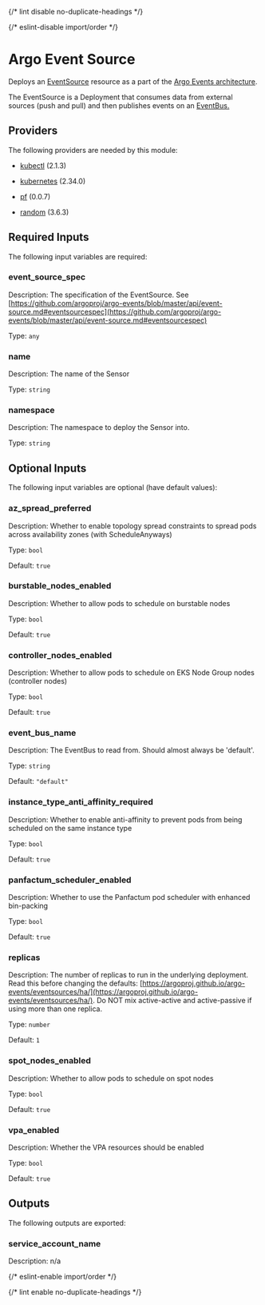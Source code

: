 
{/* lint disable no-duplicate-headings */}

{/* eslint-disable import/order */}

<ModuleHeader name="kube_argo_event_source" sourceHref="https://github.com/Panfactum/stack/tree/__PANFACTUM_VERSION_STABLE_25_04__/packages/infrastructure/kube_argo_event_source" status="beta" type="submodule" />

# Argo Event Source

Deploys an [EventSource](https://argoproj.github.io/argo-events/concepts/event_source/)
resource as a part of the
[Argo Events architecture](https://argoproj.github.io/argo-events/concepts/architecture/).

The EventSource is a Deployment that consumes data
from external sources (push and pull) and then publishes events on an
[EventBus.](https://argoproj.github.io/argo-events/concepts/eventbus/)

## Providers

The following providers are needed by this module:

* [kubectl](https://registry.terraform.io/providers/alekc/kubectl/2.1.3/docs) (2.1.3)

* [kubernetes](https://registry.terraform.io/providers/hashicorp/kubernetes/2.34.0/docs) (2.34.0)

* [pf](https://registry.terraform.io/providers/panfactum/pf/0.0.7/docs) (0.0.7)

* [random](https://registry.terraform.io/providers/hashicorp/random/3.6.3/docs) (3.6.3)

## Required Inputs

The following input variables are required:

### event\_source\_spec

Description: The specification of the EventSource. See [https://github.com/argoproj/argo-events/blob/master/api/event-source.md#eventsourcespec](https://github.com/argoproj/argo-events/blob/master/api/event-source.md#eventsourcespec)

Type: `any`

### name

Description: The name of the Sensor

Type: `string`

### namespace

Description: The namespace to deploy the Sensor into.

Type: `string`

## Optional Inputs

The following input variables are optional (have default values):

### az\_spread\_preferred

Description: Whether to enable topology spread constraints to spread pods across availability zones (with ScheduleAnyways)

Type: `bool`

Default: `true`

### burstable\_nodes\_enabled

Description: Whether to allow pods to schedule on burstable nodes

Type: `bool`

Default: `true`

### controller\_nodes\_enabled

Description: Whether to allow pods to schedule on EKS Node Group nodes (controller nodes)

Type: `bool`

Default: `true`

### event\_bus\_name

Description: The EventBus to read from. Should almost always be 'default'.

Type: `string`

Default: `"default"`

### instance\_type\_anti\_affinity\_required

Description: Whether to enable anti-affinity to prevent pods from being scheduled on the same instance type

Type: `bool`

Default: `true`

### panfactum\_scheduler\_enabled

Description: Whether to use the Panfactum pod scheduler with enhanced bin-packing

Type: `bool`

Default: `true`

### replicas

Description: The number of replicas to run in the underlying deployment. Read this before changing the defaults: [https://argoproj.github.io/argo-events/eventsources/ha/](https://argoproj.github.io/argo-events/eventsources/ha/). Do NOT mix active-active and active-passive if using more than one replica.

Type: `number`

Default: `1`

### spot\_nodes\_enabled

Description: Whether to allow pods to schedule on spot nodes

Type: `bool`

Default: `true`

### vpa\_enabled

Description: Whether the VPA resources should be enabled

Type: `bool`

Default: `true`

## Outputs

The following outputs are exported:

### service\_account\_name

Description: n/a

{/* eslint-enable import/order */}

{/* lint enable no-duplicate-headings */}

